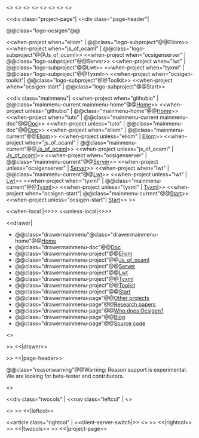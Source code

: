 <<head-css href="https://ocsigen.org/js_of_ocaml/tmp/style.css">>
<<head-css href="https://cdnjs.cloudflare.com/ajax/libs/prism/1.9.0/themes/prism.min.css">>
<<head-script src="https://ocsigen.org/js/client.js">>
<<head-script src="https://cdnjs.cloudflare.com/ajax/libs/prism/1.9.0/components/prism-core.min.js">>
<<head-script src="https://cdnjs.cloudflare.com/ajax/libs/prism/1.9.0/components/prism-ocaml.min.js">>
<<head-script src="https://cdnjs.cloudflare.com/ajax/libs/prism/1.9.0/components/prism-clike.min.js">>
<<head-script src="https://cdnjs.cloudflare.com/ajax/libs/prism/1.9.0/components/prism-reason.min.js">>
<<head-script src="https://cdnjs.cloudflare.com/ajax/libs/prism/1.9.0/components/prism-javascript.min.js">>

<<div class="project-page"|
<<div class="page-header"|

@@class="logo-ocsigen"@@[[site:/|{{site:/img/ocsigen-white.svg|Ocsigen}}]]

<<when-project when="eliom"          | @@class="logo-subproject"@@Eliom>>
<<when-project when="js_of_ocaml"    | @@class="logo-subproject"@@Js_of_ocaml>>
<<when-project when="ocsigenserver"  | @@class="logo-subproject"@@Server>>
<<when-project when="lwt"            | @@class="logo-subproject"@@Lwt>>
<<when-project when="tyxml"          | @@class="logo-subproject"@@Tyxml>>
<<when-project when="ocsigen-toolkit"| @@class="logo-subproject"@@Toolkit>>
<<when-project when="ocsigen-start"  | @@class="logo-subproject"@@Start>>

<<div class="mainmenu"|
<<when-project   when="githubio"     | @@class="mainmenu-current mainmenu-home"@@[[site:/|Home]]>>
<<when-project unless="githubio"     |                  @@class="mainmenu-home"@@[[site:/|Home]]>>
<<when-project   when="tuto"         | @@class="mainmenu-current mainmenu-doc"@@[[wiki("tuto"):|Doc]]>>
<<when-project unless="tuto"         |                  @@class="mainmenu-doc"@@[[wiki("tuto"):|Doc]]>>
<<when-project   when="eliom"        | @@class="mainmenu-current"@@[[wiki("eliom"):|Eliom]]>>
<<when-project unless="eliom"        |                             [[wiki("eliom"):|Eliom]]>>
<<when-project   when="js_of_ocaml"  | @@class="mainmenu-current"@@[[wiki("js_of_ocaml"):|Js_of_ocaml]]>>
<<when-project unless="js_of_ocaml"  |                             [[wiki("js_of_ocaml"):|Js_of_ocaml]]>>
<<when-project   when="ocsigenserver"          | @@class="mainmenu-current"@@[[wiki("ocsigenserver"):|Server]]>>
<<when-project unless="ocsigenserver"          |                             [[wiki("ocsigenserver"):|Server]]>>
<<when-project   when="lwt"          | @@class="mainmenu-current"@@[[wiki("lwt"):|Lwt]]>>
<<when-project unless="lwt"          |                             [[wiki("lwt"):|Lwt]]>>
<<when-project   when="tyxml"        | @@class="mainmenu-current"@@[[wiki("tyxml"):|Tyxml]]>>
<<when-project unless="tyxml"        |                             [[wiki("tyxml"):|Tyxml]]>>
<<when-project   when="ocsigen-start"| @@class="mainmenu-current"@@[[wiki("ocsigen-start"):|Start]]>>
<<when-project unless="ocsigen-start"|                             [[wiki("ocsigen-start"):|Start]]>>
>>

<<when-local  |<<googlesearch icon="https://ocsigen.org/img/search.svg" domain="ocsigen.org">>>>
<<unless-local|<<googlesearch icon="https://ocsigen.org/js_of_ocaml/tmp/search.svg" domain="ocsigen.org">>>>

<<drawer|
*@@class="drawermainmenu"@class="drawermainmenu-home"@@[[site:/|Home]]
*@@class="drawermainmenu-doc"@@[[wiki("tuto"):|Doc]]
*@@class="drawermainmenu-project"@@[[wiki("eliom"):|Eliom]]
*@@class="drawermainmenu-project"@@[[wiki("js_of_ocaml"):|Js_of_ocaml]]
*@@class="drawermainmenu-project"@@[[wiki("ocsigenserver"):|Server]]
*@@class="drawermainmenu-project"@@[[wiki("lwt"):|Lwt]]
*@@class="drawermainmenu-project"@@[[wiki("tyxml"):|Tyxml]]
*@@class="drawermainmenu-project"@@[[wiki("ocsigen-toolkit"):|Toolkit]]
*@@class="drawermainmenu-project"@@[[wiki("ocsigen-start"):|Start]]
*@@class="drawermainmenu-page"@@[[site:/projects|Other projects]]
*@@class="drawermainmenu-page"@@[[site:/papers|Research papers]]
*@@class="drawermainmenu-page"@@[[site:/credits|Who does Ocsigen?]]
*@@class="drawermainmenu-page"@@[[site:/blog|Blog]]
*@@class="drawermainmenu-page"@@[[https://github.com/ocsigen|Source code]]

<<doctree>>


>> <<|drawer>>

>> <<|page-header>>

@@class="reasonwarning"@@Warning: Reason support is experimental.
We are looking for beta-tester and contributors.

<<reason-switch>>

<<div class="twocols" |
<<nav class="leftcol" |
<<docversion>>

<<doctree>>
>> <<|leftcol>>

<<article class="rightcol" |
<<client-server-switch|>>
<<content>>
>> <<|rightcol>>
>> <<|twocols>>
>> <<|project-page>>
